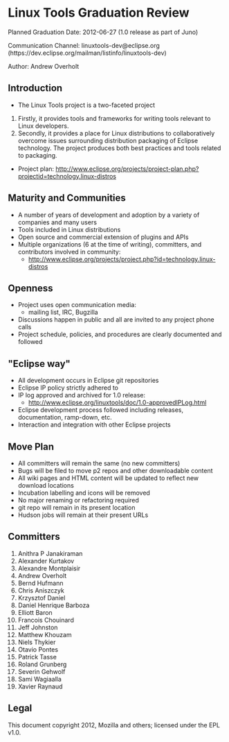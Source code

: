 = Linux Tools Graduation Review =
Planned Graduation Date: 2012-06-27 (1.0 release as part of Juno)

Communication Channel:  linuxtools-dev@eclipse.org (https://dev.eclipse.org/mailman/listinfo/linuxtools-dev)

Author:  Andrew Overholt <overholt redhat com>

== Introduction ==
* The Linux Tools project is a two-faceted project
# Firstly, it provides tools and frameworks for writing tools relevant to Linux developers.
# Secondly, it provides a place for Linux distributions to collaboratively overcome issues surrounding distribution packaging of Eclipse technology. The project produces both best practices and tools related to packaging.
* Project plan:  http://www.eclipse.org/projects/project-plan.php?projectid=technology.linux-distros

== Maturity and Communities ==
* A number of years of development and adoption by a variety of companies and many users
* Tools included in Linux distributions
* Open source and commercial extension of plugins and APIs
* Multiple organizations (6 at the time of writing), committers, and contributors involved in community:
** http://www.eclipse.org/projects/project.php?id=technology.linux-distros

== Openness ==
* Project uses open communication media:
** mailing list, IRC, Bugzilla
* Discussions happen in public and all are invited to any project phone calls
* Project schedule, policies, and procedures are clearly documented and followed

== "Eclipse way" ==
* All development occurs in Eclipse git repositories
* Eclipse IP policy strictly adhered to
* IP log approved and archived for 1.0 release:
** http://www.eclipse.org/linuxtools/doc/1.0-approvedIPLog.html
* Eclipse development process followed including releases, documentation, ramp-down, etc.
* Interaction and integration with other Eclipse projects

== Move Plan ==
* All committers will remain the same (no new committers)
* Bugs will be filed to move p2 repos and other downloadable content
* All wiki pages and HTML content will be updated to reflect new download locations
* Incubation labelling and icons will be removed
* No major renaming or refactoring required
* git repo will remain in its present location
* Hudson jobs will remain at their present URLs

== Committers ==
# Anithra P Janakiraman
# Alexander Kurtakov
# Alexandre Montplaisir
# Andrew Overholt
# Bernd Hufmann
# Chris Aniszczyk
# Krzysztof Daniel
# Daniel Henrique Barboza
# Elliott Baron
# Francois Chouinard
# Jeff Johnston
# Matthew Khouzam
# Niels Thykier
# Otavio Pontes
# Patrick Tasse
# Roland Grunberg
# Severin Gehwolf
# Sami Wagiaalla
# Xavier Raynaud

== Legal ==
This document copyright 2012, Mozilla and others; licensed under the EPL v1.0.
